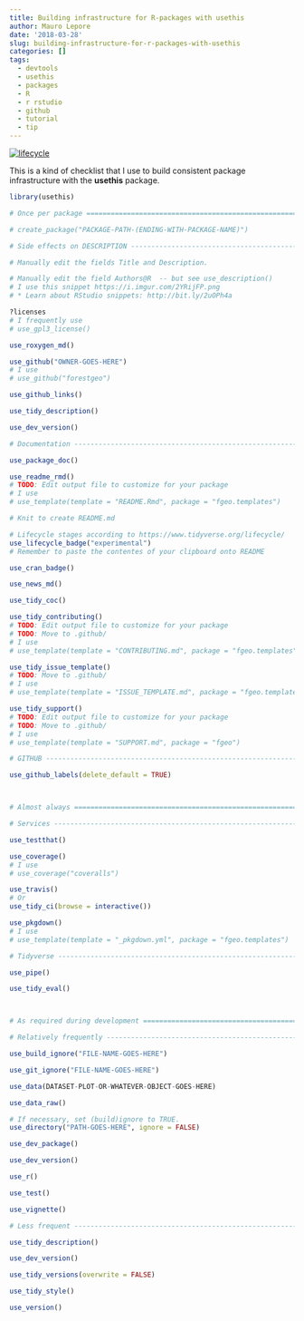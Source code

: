 ```yaml
---
title: Building infrastructure for R-packages with usethis
author: Mauro Lepore
date: '2018-03-28'
slug: building-infrastructure-for-r-packages-with-usethis
categories: []
tags:
  - devtools
  - usethis
  - packages
  - R
  - r rstudio
  - github
  - tutorial
  - tip
---
```


[![lifecycle](https://img.shields.io/badge/lifecycle-works_for_me-ff69b4.svg)](https://blog.codinghorror.com/the-works-on-my-machine-certification-program/)

This is a kind of checklist that I use to build consistent package infrastructure with the __usethis__ package.

```R
library(usethis)
```

```R
# Once per package ========================================================

# create_package("PACKAGE-PATH-(ENDING-WITH-PACKAGE-NAME)")

# Side effects on DESCRIPTION ---------------------------------------------

# Manually edit the fields Title and Description.

# Manually edit the field Authors@R  -- but see use_description()
# I use this snippet https://i.imgur.com/2YRijFP.png
# * Learn about RStudio snippets: http://bit.ly/2uOPh4a

?licenses
# I frequently use
# use_gpl3_license()

use_roxygen_md()

use_github("OWNER-GOES-HERE")
# I use
# use_github("forestgeo")

use_github_links()

use_tidy_description()

use_dev_version()

# Documentation -----------------------------------------------------------

use_package_doc()

use_readme_rmd()
# TODO: Edit output file to customize for your package
# I use
# use_template(template = "README.Rmd", package = "fgeo.templates")

# Knit to create README.md

# Lifecycle stages according to https://www.tidyverse.org/lifecycle/
use_lifecycle_badge("experimental")
# Remember to paste the contentes of your clipboard onto README

use_cran_badge()

use_news_md()

use_tidy_coc()

use_tidy_contributing()
# TODO: Edit output file to customize for your package
# TODO: Move to .github/
# I use
# use_template(template = "CONTRIBUTING.md", package = "fgeo.templates")

use_tidy_issue_template()
# TODO: Move to .github/
# I use
# use_template(template = "ISSUE_TEMPLATE.md", package = "fgeo.templates")

use_tidy_support()
# TODO: Edit output file to customize for your package
# TODO: Move to .github/
# I use
# use_template(template = "SUPPORT.md", package = "fgeo")

# GITHUB ------------------------------------------------------------------

use_github_labels(delete_default = TRUE)



# Almost always ===========================================================

# Services ----------------------------------------------------------------

use_testthat()

use_coverage()
# I use
# use_coverage("coveralls")

use_travis()
# Or
use_tidy_ci(browse = interactive())

use_pkgdown()
# I use
# use_template(template = "_pkgdown.yml", package = "fgeo.templates")

# Tidyverse ---------------------------------------------------------------

use_pipe()

use_tidy_eval()



# As required during development ==========================================

# Relatively frequently ---------------------------------------------------

use_build_ignore("FILE-NAME-GOES-HERE")

use_git_ignore("FILE-NAME-GOES-HERE")

use_data(DATASET-PLOT-OR-WHATEVER-OBJECT-GOES-HERE)

use_data_raw()

# If necessary, set (build)ignore to TRUE.
use_directory("PATH-GOES-HERE", ignore = FALSE)

use_dev_package()

use_dev_version()

use_r()

use_test()

use_vignette()

# Less frequent -----------------------------------------------------------

use_tidy_description()

use_dev_version()

use_tidy_versions(overwrite = FALSE)

use_tidy_style()

use_version()

```
